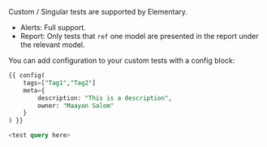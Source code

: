 <Accordion title="Elementary supports custom tests / singular tests? How can I add configuration to custom tests?">

Custom / Singular tests are supported by Elementary.
- Alerts: Full support.
- Report: Only tests that `ref` one model are presented in the report under the relevant model.

You can add configuration to your custom tests with a config block:
```sql custom_test.sql
{{ config(
    tags=["Tag1","Tag2"]
    meta={
        description: "This is a description",
        owner: "Maayan Salom"
    }
) }}

<test query here>

```
</Accordion>
